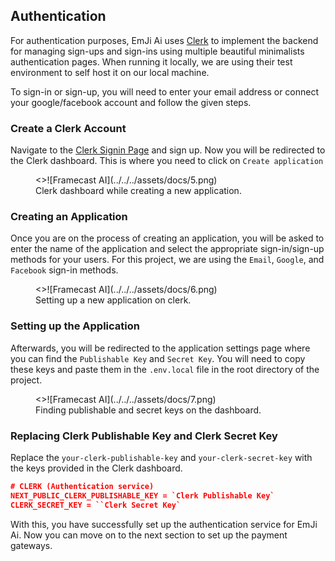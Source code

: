 ## Authentication

For authentication purposes, EmJi Ai uses [Clerk](https://clerk.com/) to implement the backend for managing
sign-ups and sign-ins using multiple beautiful minimalists authentication pages. When running it locally, we are
using their test environment to self host it on our local machine.

To sign-in or sign-up, you will need to enter your email address or connect your google/facebook account and
follow the given steps.

 
<Steps>

### Create a Clerk Account

Navigate to the [Clerk Signin Page](https://clerk.com/) and sign up. Now you will be redirected to the Clerk dashboard.
This is where you need to click on `Create application`

<figure>
  <>![Framecast AI](../../../assets/docs/5.png)</>
  <figcaption>Clerk dashboard while creating a new application.</figcaption>
</figure>

### Creating an Application

Once you are on the process of creating an application, you will be asked to enter the name of the application and
select the appropriate sign-in/sign-up methods for your users. For this project, we are using the `Email`, `Google`,
and `Facebook` sign-in methods.

<figure>
  <>![Framecast AI](../../../assets/docs/6.png)</>
  <figcaption>Setting up a new application on clerk.</figcaption>
</figure>

### Setting up the Application

Afterwards, you will be redirected to the application settings page where you can find the `Publishable Key` and
`Secret Key`. You will need to copy these keys and paste them in the `.env.local` file in the root directory of the
project.

<figure>
  <>![Framecast AI](../../../assets/docs/7.png)</>
  <figcaption>Finding publishable and secret keys on the dashboard.</figcaption>
</figure>

### Replacing Clerk Publishable Key and Clerk Secret Key

Replace the `your-clerk-publishable-key` and `your-clerk-secret-key` with the keys provided in the Clerk dashboard.

```json filename=".env.local" copy
# CLERK (Authentication service)
NEXT_PUBLIC_CLERK_PUBLISHABLE_KEY = `Clerk Publishable Key`
CLERK_SECRET_KEY = ``Clerk Secret Key`
```

</Steps>

With this, you have successfully set up the authentication service for EmJi Ai. Now you can move on to the next
section to set up the payment gateways.
